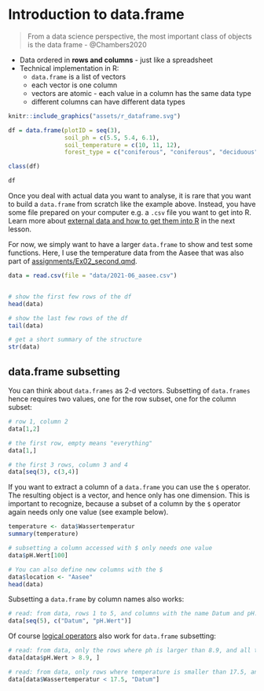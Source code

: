 # Introduction to data.frame


> From a data science perspective, the most important class of objects is the data frame - @Chambers2020

* Data ordered in **rows and columns** - just like a spreadsheet
* Technical implementation in R:
    * `data.frame` is a list of vectors
    * each vector is one column
    * vectors are atomic - each value in a column has the same data type
    * different columns can have different data types


```r
knitr::include_graphics("assets/r_dataframe.svg")
```




```r
df = data.frame(plotID = seq(3),
                soil_ph = c(5.5, 5.4, 6.1),
                soil_temperature = c(10, 11, 12),
                forest_type = c("coniferous", "coniferous", "deciduous"))

class(df)

df
```


Once you deal with actual data you want to analyse, it is rare that you want to build a `data.frame` from scratch like the example above. Instead, you have some file prepared on your computer e.g. a `.csv` file you want to get into R. Learn more about [external data and how to get them into R](D02_project_io.qmd) in the next lesson.


For now, we simply want to have a larger `data.frame` to show and test some functions. Here, I use the temperature data from the Aasee that was also part of [assignments/Ex02_second.qmd](Exersice 02).


```r
data = read.csv(file = "data/2021-06_aasee.csv")


# show the first few rows of the df
head(data)

# show the last few rows of the df
tail(data)

# get a short summary of the structure
str(data)
```


## data.frame subsetting

You can think about `data.frames`  as 2-d vectors. Subsetting of `data.frames` hence requires two values, one for the row subset, one for the column subset: 


```r
# row 1, column 2
data[1,2]

# the first row, empty means "everything"
data[1,]

# the first 3 rows, column 3 and 4
data[seq(3), c(3,4)]
```


If you want to extract a column of a `data.frame` you can use the `$` operator. The resulting object is a vector, and hence only has one dimension. This is important to recognize, because a subset of a column by the `$` operator again needs only one value (see example below).



```r
temperature <- data$Wassertemperatur
summary(temperature)

# subsetting a column accessed with $ only needs one value
data$pH.Wert[100]

# You can also define new columns with the $
data$location <- "Aasee"
head(data)
```

Subsetting a `data.frame` by column names also works:

```r
# read: from data, rows 1 to 5, and columns with the name Datum and pH.Wert
data[seq(5), c("Datum", "pH.Wert")]

```




Of course [logical operators](https://ludwigm6.github.io/analysis_of_ecological_data/R04_logic.html) also work for `data.frame` subsetting:


```r
# read: from data, only the rows where ph is larger than 8.9, and all the columns
data[data$pH.Wert > 8.9, ]

# read: from data, only rows where temperature is smaller than 17.5, and only the column with the name Datum
data[data$Wassertemperatur < 17.5, "Datum"]

```










